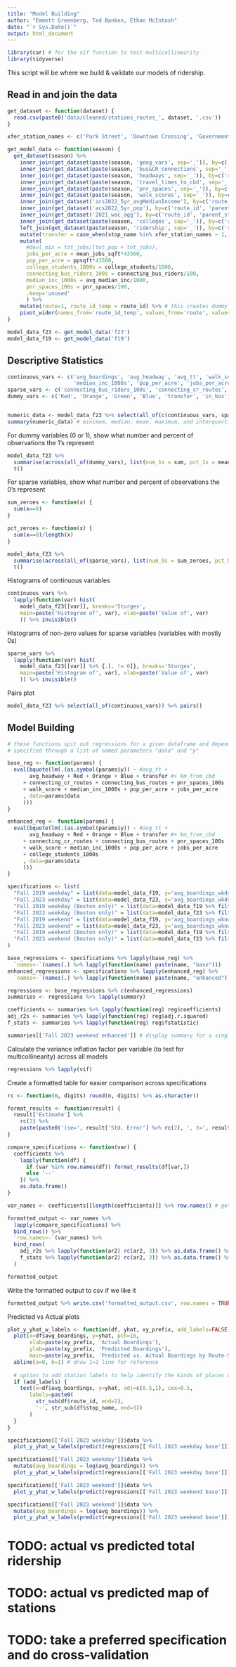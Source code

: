 ```yaml
---
title: "Model Building"
author: "Emmett Greenberg, Ted Banken, Ethan McIntosh"
date: "`r Sys.Date()`"
output: html_document
---
```


```r
library(car) # for the vif function to test multicollinearity
library(tidyverse)
```

This script will be where we build & validate our models of ridership.

## Read in and join the data

```r
get_dataset <- function(dataset) {
  read.csv(paste0('data/cleaned/stations_routes_', dataset, '.csv'))
}

xfer_station_names <- c('Park Street', 'Downtown Crossing', 'Government Center', 'State')

get_model_data <- function(season) {
  get_dataset(season) %>%
    inner_join(get_dataset(paste(season, 'geog_vars', sep='_')), by=c('route_id', 'parent_station')) %>%
    inner_join(get_dataset(paste(season, 'bus&CR_connections', sep='_')), by=c('route_id', 'parent_station')) %>%
    inner_join(get_dataset(paste(season, 'headways', sep='_')), by=c('route_id', 'parent_station')) %>%
    inner_join(get_dataset(paste(season, 'travel_times_to_cbd', sep='_')), by=c('route_id', 'parent_station')) %>%
    inner_join(get_dataset(paste(season, 'pnr_spaces', sep='_')), by=c('route_id', 'parent_station')) %>%
    inner_join(get_dataset(paste(season, 'walk_scores', sep='_')), by=c('route_id', 'parent_station')) %>%
    inner_join(get_dataset('acs2022_5yr_avgMedianIncome'), by=c('route_id', 'parent_station')) %>%
    inner_join(get_dataset('acs2022_5yr_pop'), by=c('route_id', 'parent_station')) %>%
    inner_join(get_dataset('2021_wac_agg'), by=c('route_id', 'parent_station')) %>%
    inner_join(get_dataset(paste(season, 'colleges', sep='_')), by=c('route_id', 'parent_station')) %>%  
    left_join(get_dataset(paste(season, 'ridership', sep='_')), by=c('route_id', 'parent_station')) %>%
    mutate(transfer = case_when(stop_name %in% xfer_station_names ~ 1, .default=0)) %>%
    mutate(
      #devl_mix = tot_jobs/(tot_pop + tot_jobs), 
      jobs_per_acre = mean_jobs_sqft*43560,
      pop_per_acre = ppsqft*43560, 
      college_students_1000s = college_students/1000,
      connecting_bus_riders_100s = connecting_bus_riders/100,
      median_inc_1000s = avg_median_inc/1000, 
      pnr_spaces_100s = pnr_spaces/100,
      .keep='unused'
      ) %>%
    mutate(route=1, route_id_temp = route_id) %>% # this creates dummy variables for each route
    pivot_wider(names_from='route_id_temp', values_from='route', values_fill=0)
}

model_data_f23 <- get_model_data('f23')
model_data_f19 <- get_model_data('f19')
```

## Descriptive Statistics

```r
continuous_vars <- c('avg_boardings', 'avg_headway', 'avg_tt', 'walk_score', 'km_from_cbd', 
                     'median_inc_1000s', 'pop_per_acre', 'jobs_per_acre', 'devl_mix')
sparse_vars <- c('connecting_bus_riders_100s', 'connecting_cr_routes', 'pnr_spaces_100s', 'college_students_1000s')
dummy_vars <- c('Red', 'Orange', 'Green', 'Blue', 'transfer', 'in_bos')


numeric_data <- model_data_f23 %>% select(all_of(c(continuous_vars, sparse_vars)))
summary(numeric_data) # minimum, median, mean, maximum, and interquartile range for each variable
```

For dummy variables (0 or 1), show what number and percent of observations the 1's represent
```r
model_data_f23 %>% 
  summarise(across(all_of(dummy_vars), list(num_1s = sum, pct_1s = mean))) %>%
  t()
```

For sparse variables, show what number and percent of observations the 0's represent
```r
sum_zeroes <- function(x) {
  sum(x==0)
}

pct_zeroes <- function(x) {
  sum(x==0)/length(x)
}

model_data_f23 %>% 
  summarise(across(all_of(sparse_vars), list(num_0s = sum_zeroes, pct_0s = pct_zeroes))) %>%
  t()
```

Histograms of continuous variables
```r
continuous_vars %>% 
  lapply(function(var) hist(
    model_data_f23[[var]], breaks='Sturges', 
    main=paste('Histogram of', var), xlab=paste('Value of', var)
    )) %>% invisible()
```

Histograms of non-zero values for sparse variables (variables with mostly 0s)
```r
sparse_vars %>%
  lapply(function(var) hist(
    model_data_f23[[var]] %>% {.[. != 0]}, breaks='Sturges', 
    main=paste('Histogram of', var), xlab=paste('Value of', var)
    )) %>% invisible()
```

Pairs plot
```r
model_data_f23 %>% select(all_of(continuous_vars)) %>% pairs()
```

## Model Building

```r
# these functions spit out regressions for a given dataframe and dependent variable name,
# specified through a list of named parameters "data" and "y"

base_reg <- function(params) {
  eval(bquote(lm(.(as.symbol(params$y)) ~ #avg_tt + 
       avg_headway + Red + Orange + Blue + transfer #+ km_from_cbd
     + connecting_cr_routes + connecting_bus_routes + pnr_spaces_100s
     + walk_score + median_inc_1000s + pop_per_acre + jobs_per_acre 
     , data=params$data
     )))
}

enhanced_reg <- function(params) { 
  eval(bquote(lm(.(as.symbol(params$y)) ~ #avg_tt + 
       avg_headway + Red + Orange + Blue + transfer #+ km_from_cbd
     + connecting_cr_routes + connecting_bus_routes + pnr_spaces_100s
     + walk_score + median_inc_1000s + pop_per_acre + jobs_per_acre 
     + college_students_1000s
     , data=params$data
     )))
}

specifications <- list(
  "Fall 2019 weekday" = list(data=model_data_f19, y='avg_boardings_wkdy'), 
  "Fall 2023 weekday" = list(data=model_data_f23, y='avg_boardings_wkdy'),
  "Fall 2019 weekday (Boston only)" = list(data=model_data_f19 %>% filter(in_bos == 1), y='avg_boardings_wkdy'),
  "Fall 2023 weekday (Boston only)" = list(data=model_data_f23 %>% filter(in_bos == 1), y='avg_boardings_wkdy'),
  "Fall 2019 weekend" = list(data=model_data_f19, y='avg_boardings_wknd'), 
  "Fall 2023 weekend" = list(data=model_data_f23, y='avg_boardings_wknd'),
  "Fall 2019 weekend (Boston only)" = list(data=model_data_f19 %>% filter(in_bos == 1), y='avg_boardings_wknd'),
  "Fall 2023 weekend (Boston only)" = list(data=model_data_f23 %>% filter(in_bos == 1), y='avg_boardings_wknd')
)

base_regressions <- specifications %>% lapply(base_reg) %>%
  `names<-`(names(.) %>% lapply(function(name) paste(name, "base")))
enhanced_regressions <- specifications %>% lapply(enhanced_reg) %>%
  `names<-`(names(.) %>% lapply(function(name) paste(name, "enhanced")))

regressions <- base_regressions %>% c(enhanced_regressions)
summaries <- regressions %>% lapply(summary)

coefficients <- summaries %>% lapply(function(reg) reg$coefficients)
adj_r2s <- summaries %>% lapply(function(reg) reg$adj.r.squared)
f_stats <- summaries %>% lapply(function(reg) reg$fstatistic)

summaries[['Fall 2023 weekend enhanced']] # display summary for a single specification
```

Calculate the variance inflation factor per variable (to test for multicollinearity) across all models
```r
regressions %>% lapply(vif)
```

Create a formatted table for easier comparison across specifications
```r
rc <- function(n, digits) round(n, digits) %>% as.character()

format_results <- function(result) {
  result['Estimate'] %>%
    rc(2) %>%
    paste(paste0('(se=', result['Std. Error'] %>% rc(2), ', t=', result['t value'] %>% rc(2), ')'))
}

compare_specifications <- function(var) {
  coefficients %>% 
    lapply(function(df) {
      if (var %in% row.names(df)) format_results(df[var,]) 
      else '--'
    }) %>% 
    as.data.frame()
}

var_names <- coefficients[[length(coefficients)]] %>% row.names() # get variable names from the last model

formatted_output <- var_names %>%
  lapply(compare_specifications) %>%
  bind_rows() %>%
  `row.names<-`(var_names) %>%
  bind_rows(
    adj_r2s %>% lapply(function(ar2) rc(ar2, 3)) %>% as.data.frame() %>% `row.names<-`('Adjusted R Squared'),
    f_stats %>% lapply(function(ar2) rc(ar2, 3)) %>% as.data.frame() %>% `row.names<-`(c('F Statistic', 'df_vars', 'df_obs'))
  )

formatted_output
```

Write the formatted output to csv if we like it
```r
formatted_output %>% write.csv('formatted_output.csv', row.names = TRUE)
```


Predicted vs Actual plots

```r
plot_y_yhat_w_labels <- function(df, yhat, xy_prefix, add_labels=FALSE) {
  plot(x=df$avg_boardings, y=yhat, pch=16,
       xlab=paste(xy_prefix, 'Actual Boardings'),
       ylab=paste(xy_prefix, 'Predicted Boardings'),
       main=paste(xy_prefix, 'Predicted vs. Actual Boardings by Route-Station'))
  abline(a=0, b=1) # draw 1=1 line for reference
  
  # option to add station labels to help identify the kinds of places we're over- or under-predicting
  if (add_labels) {
    text(x=df$avg_boardings, y=yhat, adj=c(0.5,1), cex=0.5,
       labels=paste0(
         str_sub(df$route_id, end=1),
         '-', str_sub(df$stop_name, end=3))
       )
  }
}
```

```r
specifications[['Fall 2023 weekday']]$data %>%
  plot_y_yhat_w_labels(predict(regressions[['Fall 2023 weekday base']]), '')

specifications[['Fall 2023 weekday']]$data %>%
  mutate(avg_boardings = log(avg_boardings)) %>%
  plot_y_yhat_w_labels(predict(regressions[['Fall 2023 weekday base']]) %>% log(), 'Logged')
```

```r
specifications[['Fall 2023 weekend']]$data %>%
  plot_y_yhat_w_labels(predict(regressions[['Fall 2023 weekend base']]), '', add_labels=TRUE)

specifications[['Fall 2023 weekend']]$data %>%
  mutate(avg_boardings = log(avg_boardings)) %>%
  plot_y_yhat_w_labels(predict(regressions[['Fall 2023 weekend base']]) %>% log(), 'Logged', add_labels=TRUE)
```

# TODO: actual vs predicted total ridership
# TODO: actual vs predicted map of stations
# TODO: take a preferred specification and do cross-validation 

